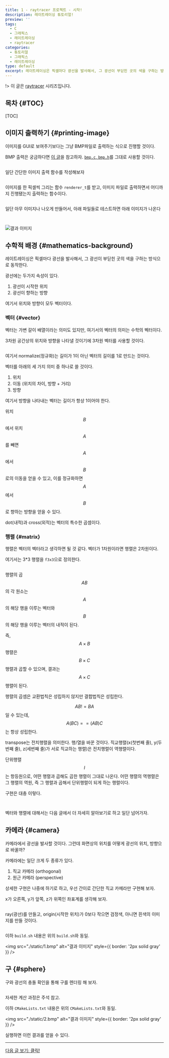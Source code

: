 ```yaml
---
title: 1 - raytracer 프로젝트 - 시작!
description: 레이트레이싱 튜토리얼!
preview: ''
tags:
  - C
  - 그래픽스
  - 레이트레이싱
  - raytracer
categories:
  - 튜토리얼
  - 그래픽스
  - 레이트레이싱
type: default
excerpt: 레이트레이싱은 픽셀마다 광선을 발사해서, 그 광선이 부딛힌 곳의 색을 구하는 방식으로 동작한다. 실행하면 이런 결과를 얻을 수 있다.
---
```


!> 이 글은 [raytracer](/tags/raytracer) 시리즈입니다.

## 목차 \{#TOC\}

[TOC]

## 이미지 출력하기 \{#printing-image\}

이미지를 GUI로 보여주기보다는 그냥 BMP파일로 출력하는 식으로 진행할 것이다.

BMP 출력은 궁금하다면 [이 글](/posts/2024-06-14-c-bmp-output)을 참고하자. [`bmp.c`, `bmp.h`](https://gist.github.com/mjy9088/d83644effad787701d5569d4a05d4cbe)를 그대로 사용할 것이다.

```c file=../../embed/write_image.h title="write_image.h"
```

일단 간단한 이미지 출력 함수를 작성해보자

```c file=../../embed/write_image.c title="write_image.c"
```

이미지를 한 픽셀씩 그리는 함수 `renderer_t`를 받고, 이미지 파일로 출력하면서 어디까지 진행됐는지 출력하는 함수이다.

```c file=../../embed/2024-06-16-the-raytracer-project-start/0/main.c title="tmp/0/main.c"
```

일단 아무 이미지나 나오게 만들어서, 아래 파일들로 테스트하면 아래 이미지가 나온다

```cmake file=../../embed/2024-06-16-the-raytracer-project-start/0/CMakeLists.txt title="tmp/0/CMakeLists.txt"
```

```shell file=../../embed/2024-06-16-the-raytracer-project-start/0/build.sh title="tmp/0/build.sh"
```

![결과 이미지](./static/0.bmp)

## 수학적 배경 \{#mathematics-background\}

레이트레이싱은 픽셀마다 광선을 발사해서, 그 광선이 부딛힌 곳의 색을 구하는 방식으로 동작한다.

광선에는 두가지 속성이 있다.

1. 광선이 시작한 위치
2. 광선이 향하는 방향

여기서 위치와 방향이 모두 벡터이다.

### 벡터 \{#vector\}

벡터는 가변 갈이 배열이라는 의미도 있지만, 여기서의 벡터의 의미는 수학의 벡터이다.

3차원 공간상의 위치와 방향을 나타낼 것이기에 3차원 벡터를 사용할 것이다.

```c file=../../embed/f3.h title="f3.h"
```

여기서 normalize(정규화)는 길이가 1이 아닌 벡터의 길이를 1로 만드는 것이다.

벡터를 아래의 세 가지 의미 중 하나로 쓸 것이다.

1. 위치
2. 이동 (위치의 차이, 방향 + 거리)
3. 방향

여기서 방향을 나타내는 벡터는 길이가 항상 1이어야 한다.

위치 $$B$$에서 위치 $$A$$를 빼면 $$A$$에서 $$B$$로의 이동을 얻을 수 있고, 이를 정규화하면 $$A$$에서 $$B$$로 향하는 방향을 얻을 수 있다.

dot(내적)과 cross(외적)는 벡터의 특수한 곱셈이다.

### 행렬 \{#matrix\}

행렬은 벡터의 벡터라고 생각하면 될 것 같다. 벡터가 1차원이라면 행렬은 2차원이다.

여기서는 3\*3 행렬을 `f3x3`으로 정의한다.

```c file=../../embed/f3x3.h title="f3x3.h"
```

행렬의 곱 $$AB$$의 각 원소는 $$A$$의 해당 행을 이루는 벡터와 $$B$$의 해당 행을 이루는 벡터의 내적이 된다.

즉, $$A \times B$$ 행렬은 $$B \times C$$ 행렬과 곱할 수 있으며, 결과는 $$A \times C$$ 행렬이 된다.

행렬의 곱셈은 교환법칙은 성립하지 않지만 결합법칙은 성립한다.

$$AB != BA$$일 수 있는데, $$A(BC) == (AB)C$$는 항상 성립한다.

transpose는 전치행렬을 의미한다. 행/열을 바꾼 것이다.
직교행렬(x(첫번째 줄), y(두번째 줄), z(세번째 줄)가 서로 직교하는 행렬)은 전치행렬이 역행렬이다.

단위행렬 $$I$$는 항등원으로, 어떤 행렬과 곱해도 곱한 행렬이 그대로 나온다.
어떤 행렬의 역행렬은 그 행렬의 역원, 즉 그 행렬과 곱해서 단위행렬이 되게 하는 행렬이다.

구현은 대충 이렇다.

```c file=../../embed/f3.c title="f3.c"
```

```c file=../../embed/f3x3.c title="f3x3.c"
```

벡터와 행렬에 대해서는 다음 글에서 더 자세히 알아보기로 하고 일단 넘어가자.

## 카메라 \{#camera\}

카메라에서 광선을 발사할 것이다. 그런데 화면상의 위치를 어떻게 광선의 위치, 방향으로 바꿀까?

카메라에는 일단 크게 두 종류가 있다.

1. 직교 카메라 (orthogonal)
2. 원근 카메라 (perspective)

상세한 구현은 나중에 하기로 하고, 우선 간이로 간단한 직교 카메라만 구현해 보자.

x가 오른쪽, y가 앞쪽, z가 위쪽인 좌표계를 생각해 보자.

```c file=../../embed/2024-06-16-the-raytracer-project-start/1/main.c title="tmp/1/main.c"
```

ray(광선)를 만들고, origin(시작한 위치)가 0보다 작으면 검정색, 아니면 흰색의 이미지를 만들 것이다.

```cmake file=../../embed/2024-06-16-the-raytracer-project-start/1/CMakeLists.txt title="tmp/1/CMakeLists.txt"
```

이하 `build.sh` 내용은 위의 `build.sh`와 동일.

<img
  src="./static/1.bmp"
  alt="결과 이미지"
  style={{ border: '2px solid gray' }}
/>

## 구 \{#sphere\}

구와 광선의 충돌 확인을 통해 구를 렌더링 해 보자.

```c file=../../embed/2024-06-16-the-raytracer-project-start/2/main.c title="tmp/2/main.c"
```

자세한 계산 과정은 주석 참고.

이하 `CMakeLists.txt` 내용은 위의 `CMakeLists.txt`와 동일.

<img
  src="./static/2.bmp"
  alt="결과 이미지"
  style={{ border: '2px solid gray' }}
/>

실행하면 이런 결과를 얻을 수 있다.

* * *

[다음 글 보기: 클릭!](/posts/2024-06-24-the-raytracer-project-mathematica-background)
